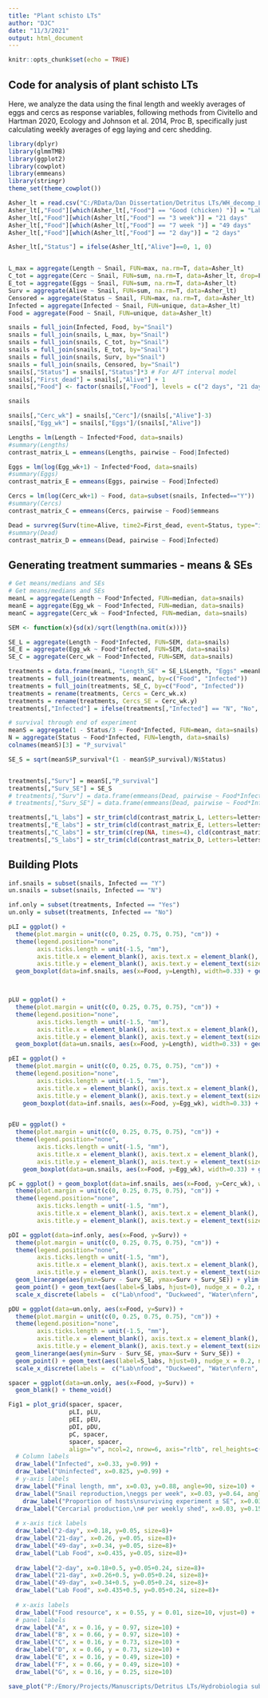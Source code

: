 ---
title: "Plant schisto LTs"
author: "DJC"
date: "11/3/2021"
output: html_document
---

```{r setup, include=FALSE}
knitr::opts_chunk$set(echo = TRUE)
```

## Code for analysis of plant schisto LTs
Here, we analyze the data using the final length and weekly averages of eggs and cercs as response variables, following methods from Civitello and Hartman 2020, Ecology and Johnson et al. 2014, Proc B, specifically just calculating weekly averages of egg laying and cerc shedding.

```{r packages, message=FALSE}
library(dplyr)
library(glmmTMB)
library(ggplot2)
library(cowplot)
library(emmeans)
library(stringr)
theme_set(theme_cowplot())
```


```{r data}
Asher_lt = read.csv("C:/RData/Dan Dissertation/Detritus LTs/WH_decomp_LT.csv")
Asher_lt[,"Food"][which(Asher_lt[,"Food"] == "Good (chicken) ")] = "Lab food"
Asher_lt[,"Food"][which(Asher_lt[,"Food"] == "3 week")] = "21 days"
Asher_lt[,"Food"][which(Asher_lt[,"Food"] == "7 week ")] = "49 days"
Asher_lt[,"Food"][which(Asher_lt[,"Food"] == "2 day")] = "2 days"

Asher_lt[,"Status"] = ifelse(Asher_lt[,"Alive"]==0, 1, 0)


L_max = aggregate(Length ~ Snail, FUN=max, na.rm=T, data=Asher_lt)
C_tot = aggregate(Cerc ~ Snail, FUN=sum, na.rm=T, data=Asher_lt, drop=F)
E_tot = aggregate(Eggs ~ Snail, FUN=sum, na.rm=T, data=Asher_lt)
Surv = aggregate(Alive ~ Snail, FUN=sum, na.rm=T, data=Asher_lt)
Censored = aggregate(Status ~ Snail, FUN=max, na.rm=T, data=Asher_lt)
Infected = aggregate(Infected ~ Snail, FUN=unique, data=Asher_lt)
Food = aggregate(Food ~ Snail, FUN=unique, data=Asher_lt)

snails = full_join(Infected, Food, by="Snail")
snails = full_join(snails, L_max, by="Snail")
snails = full_join(snails, C_tot, by="Snail")
snails = full_join(snails, E_tot, by="Snail")
snails = full_join(snails, Surv, by="Snail")
snails = full_join(snails, Censored, by="Snail")
snails[,"Status"] = snails[,"Status"]*3 # For AFT interval model
snails[,"First_dead"] = snails[,"Alive"] + 1
snails[,"Food"] <- factor(snails[,"Food"], levels = c("2 days", "21 days", "49 days", "Lab food"))

snails
```

```{r per_week_analysis}
snails[,"Cerc_wk"] = snails[,"Cerc"]/(snails[,"Alive"]-3)
snails[,"Egg_wk"] = snails[,"Eggs"]/(snails[,"Alive"])

Lengths = lm(Length ~ Infected*Food, data=snails)
#summary(Lengths)
contrast_matrix_L = emmeans(Lengths, pairwise ~ Food|Infected)

Eggs = lm(log(Egg_wk+1) ~ Infected*Food, data=snails)
#summary(Eggs)
contrast_matrix_E = emmeans(Eggs, pairwise ~ Food|Infected)

Cercs = lm(log(Cerc_wk+1) ~ Food, data=subset(snails, Infected=="Y"))
#summary(Cercs)
contrast_matrix_C = emmeans(Cercs, pairwise ~ Food)$emmeans

Dead = survreg(Surv(time=Alive, time2=First_dead, event=Status, type="interval") ~ Infected*Food, data=snails)
#summary(Dead)
contrast_matrix_D = emmeans(Dead, pairwise ~ Food|Infected) 

```

## Generating treatment summaries - means & SEs
```{r treatments}
# Get means/medians and SEs
# Get means/medians and SEs
meanL = aggregate(Length ~ Food*Infected, FUN=median, data=snails)
meanE = aggregate(Egg_wk ~ Food*Infected, FUN=median, data=snails)
meanC = aggregate(Cerc_wk ~ Food*Infected, FUN=median, data=snails)

SEM <- function(x){sd(x)/sqrt(length(na.omit(x)))}

SE_L = aggregate(Length ~ Food*Infected, FUN=SEM, data=snails)
SE_E = aggregate(Egg_wk ~ Food*Infected, FUN=SEM, data=snails)
SE_C = aggregate(Cerc_wk ~ Food*Infected, FUN=SEM, data=snails)

treatments = data.frame(meanL, "Length_SE" = SE_L$Length, "Eggs" =meanE$Egg_wk, "Eggs_SE" = SE_E$Egg_wk)
treatments = full_join(treatments, meanC, by=c("Food", "Infected"))
treatments = full_join(treatments, SE_C, by=c("Food", "Infected"))
treatments = rename(treatments, Cercs = Cerc_wk.x)
treatments = rename(treatments, Cercs_SE = Cerc_wk.y)
treatments[,"Infected"] = ifelse(treatments[,"Infected"] == "N", "No", "Yes")

# survival through end of experiment
meanS = aggregate(1 - Status/3 ~ Food*Infected, FUN=mean, data=snails)
N = aggregate(Status ~ Food*Infected, FUN=length, data=snails)
colnames(meanS)[3] = "P_survival"

SE_S = sqrt(meanS$P_survival*(1 - meanS$P_survival)/N$Status)


treatments[,"Surv"] = meanS[,"P_survival"]
treatments[,"Surv_SE"] = SE_S
# treatments[,"Surv"] = data.frame(emmeans(Dead, pairwise ~ Food*Infected, type="response")$emmeans)$response
# treatments[,"Surv_SE"] = data.frame(emmeans(Dead, pairwise ~ Food*Infected, type="response")$emmeans)$SE

treatments[,"L_labs"] = str_trim(cld(contrast_matrix_L, Letters=letters, sort=F)$.group, "both")
treatments[,"E_labs"] = str_trim(cld(contrast_matrix_E, Letters=letters, sort=F)$.group, "both")
treatments[,"C_labs"] = str_trim(c(rep(NA, times=4), cld(contrast_matrix_C, Letters=letters, sort=F)$.group), "both")
treatments[,"S_labs"] = str_trim(cld(contrast_matrix_D, Letters=letters, sort=F)$.group, "both")

```


## Building Plots

```{r plots}
inf.snails = subset(snails, Infected == "Y")
un.snails = subset(snails, Infected == "N")

inf.only = subset(treatments, Infected == "Yes")
un.only = subset(treatments, Infected == "No")

pLI = ggplot() + 
  theme(plot.margin = unit(c(0, 0.25, 0.75, 0.75), "cm")) + 
  theme(legend.position="none",
        axis.ticks.length = unit(-1.5, "mm"),
        axis.title.x = element_blank(), axis.text.x = element_blank(),
        axis.title.y = element_blank(), axis.text.y = element_text(size=8, margin = margin(r=3))) + 
  geom_boxplot(data=inf.snails, aes(x=Food, y=Length), width=0.33) + geom_text(data=inf.only, aes(x=Food, y=Length, label=L_labs, hjust=0), nudge_x = 0.25, nudge_y = 0, hjust=0) + ylim(c(0,20)) 



pLU = ggplot() + 
  theme(plot.margin = unit(c(0, 0.25, 0.75, 0.75), "cm")) + 
  theme(legend.position="none",
        axis.ticks.length = unit(-1.5, "mm"),
        axis.title.x = element_blank(), axis.text.x = element_blank(),
        axis.title.y = element_blank(), axis.text.y = element_text(size=8, margin = margin(r=3))) + 
  geom_boxplot(data=un.snails, aes(x=Food, y=Length), width=0.33) + geom_text(data=un.only, aes(x=Food, y=Length, label=L_labs, hjust=0), nudge_x = 0.25, nudge_y = 0, hjust=0) + ylim(c(0,20)) 

pEI = ggplot() + 
  theme(plot.margin = unit(c(0, 0.25, 0.75, 0.75), "cm")) + 
  theme(legend.position="none",
        axis.ticks.length = unit(-1.5, "mm"),
        axis.title.x = element_blank(), axis.text.x = element_blank(),
        axis.title.y = element_blank(), axis.text.y = element_text(size=8, margin = margin(r=3))) + 
    geom_boxplot(data=inf.snails, aes(x=Food, y=Egg_wk), width=0.33) + geom_text(data=inf.only, aes(x=Food, y=Eggs, label=L_labs, hjust=0), nudge_x = 0.25, nudge_y = 0, hjust=0) + ylim(c(0,50)) 


pEU = ggplot() + 
  theme(plot.margin = unit(c(0, 0.25, 0.75, 0.75), "cm")) + 
  theme(legend.position="none",
        axis.ticks.length = unit(-1.5, "mm"),
        axis.title.x = element_blank(), axis.text.x = element_blank(),
        axis.title.y = element_blank(), axis.text.y = element_text(size=8, margin = margin(r=3))) + 
    geom_boxplot(data=un.snails, aes(x=Food, y=Egg_wk), width=0.33) + geom_text(data=un.only, aes(x=Food, y=Eggs, label=L_labs, hjust=0), nudge_x = 0.25, nudge_y = 0, hjust=0) + ylim(c(0,50)) 

pC = ggplot() + geom_boxplot(data=inf.snails, aes(x=Food, y=Cerc_wk), width=0.33) + geom_text(data=inf.only, aes(x=Food, y=Cercs, label=C_labs, hjust=0), nudge_x = 0.25) +
  theme(plot.margin = unit(c(0, 0.25, 0.75, 0.75), "cm")) + 
  theme(legend.position="none", 
        axis.ticks.length = unit(-1.5, "mm"),
        axis.title.x = element_blank(), axis.text.x = element_blank(),
        axis.title.y = element_blank(), axis.text.y = element_text(size=8, margin = margin(r=3))) + ylim(c(0,1300)) 

pDI = ggplot(data=inf.only, aes(x=Food, y=Surv)) + 
  theme(plot.margin = unit(c(0, 0.25, 0.75, 0.75), "cm")) + 
  theme(legend.position="none",
        axis.ticks.length = unit(-1.5, "mm"),
        axis.title.x = element_blank(), axis.text.x = element_blank(),
        axis.title.y = element_blank(), axis.text.y = element_text(size=8, margin = margin(r=3))) + 
  geom_linerange(aes(ymin=Surv - Surv_SE, ymax=Surv + Surv_SE)) + ylim(c(0,1)) +
  geom_point() + geom_text(aes(label=S_labs, hjust=0), nudge_x = 0.2, nudge_y = 0) + ylim(c(0,1.05)) +
  scale_x_discrete(labels =  c("Lab\nfood", "Duckweed", "Water\nfern", "Water\nhyacinth", "Water\nlettuce"))

pDU = ggplot(data=un.only, aes(x=Food, y=Surv)) + 
  theme(plot.margin = unit(c(0, 0.25, 0.75, 0.75), "cm")) + 
  theme(legend.position="none",
        axis.ticks.length = unit(-1.5, "mm"),
        axis.title.x = element_blank(), axis.text.x = element_blank(),
        axis.title.y = element_blank(), axis.text.y = element_text(size=8, margin = margin(r=3))) + 
  geom_linerange(aes(ymin=Surv - Surv_SE, ymax=Surv + Surv_SE)) + 
  geom_point() + geom_text(aes(label=S_labs, hjust=0), nudge_x = 0.2, nudge_y = 0) + ylim(c(0,1.05)) +
  scale_x_discrete(labels =  c("Lab\nfood", "Duckweed", "Water\nfern", "Water\nhyacinth", "Water\nlettuce"))

spacer = ggplot(data=un.only, aes(x=Food, y=Surv)) +
  geom_blank() + theme_void()

Fig1 = plot_grid(spacer, spacer,
                 pLI, pLU,
                 pEI, pEU,
                 pDI, pDU,
                 pC, spacer,
                 spacer, spacer,
                 align="v", ncol=2, nrow=6, axis="rltb", rel_heights=c(0.1, 1, 1, 1, 1, 0.1)) +
  # Column labels
  draw_label("Infected", x=0.33, y=0.99) +
  draw_label("Uninfected", x=0.825, y=0.99) +
  # y-axis labels
  draw_label("Final length, mm", x=0.03, y=0.88, angle=90, size=10) +
  draw_label("Snail reproduction,\neggs per week", x=0.03, y=0.64, angle=90, size=10) +
    draw_label("Proportion of hosts\nsurviving experiment ± SE", x=0.03, y=0.4, angle=90, size=10) +
  draw_label("Cercarial production,\n# per weekly shed", x=0.03, y=0.15, angle=90, size=10) +
  
  # x-axis tick labels
  draw_label("2-day", x=0.18, y=0.05, size=8)+
  draw_label("21-day", x=0.26, y=0.05, size=8)+
  draw_label("49-day", x=0.34, y=0.05, size=8)+
  draw_label("Lab Food", x=0.435, y=0.05, size=8)+
  
  draw_label("2-day", x=0.18+0.5, y=0.05+0.24, size=8)+
  draw_label("21-day", x=0.26+0.5, y=0.05+0.24, size=8)+
  draw_label("49-day", x=0.34+0.5, y=0.05+0.24, size=8)+
  draw_label("Lab Food", x=0.435+0.5, y=0.05+0.24, size=8)+
  
  # x-axis labels
  draw_label("Food resource", x = 0.55, y = 0.01, size=10, vjust=0) +
  # panel labels
  draw_label("A", x = 0.16, y = 0.97, size=10) + 
  draw_label("B", x = 0.66, y = 0.97, size=10) + 
  draw_label("C", x = 0.16, y = 0.73, size=10) +
  draw_label("D", x = 0.66, y = 0.73, size=10) +
  draw_label("E", x = 0.16, y = 0.49, size=10) +
  draw_label("F", x = 0.66, y = 0.49, size=10) +
  draw_label("G", x = 0.16, y = 0.25, size=10)

save_plot("P:/Emory/Projects/Manuscripts/Detritus LTs/Hydrobiologia submission/resubmisson docs/Fig2_Detritus.png", Fig1, ncol=2, nrow=4, base_height=2, base_asp = 1.1, dpi=600, units="in")



```
